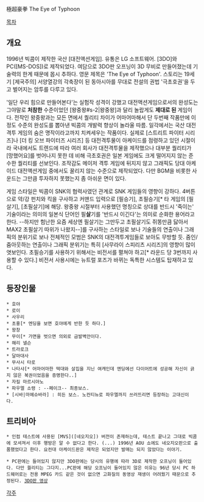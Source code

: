 極超豪拳
The Eye of Typhoon

[[목차]]

== 개요 ==
1996년 빅콤이 제작한 국산 [대전액션게임]. 유통은 LG 소프트웨어. [3DO]와 PC([MS-DOS])로 제작되었다. 여담으로 3DO판 오프닝이 3D 무비로 만들어졌는데 기술력의 한계 때문에 몹시 추하다. 영문 제목은 'The Eye of Typhoon'. 스토리는 19세기 [제국주의] 서양열강의 각축장이 된 동아시아를 무대로 전설의 권법 '극초호권'을 두고 벌어지는 암투를 다루고 있다.

'일단 우리 힘으로 만들어본다'는 실험작 성격이 강했고 대전액션게임으로서의 완성도는 그야말로 '''처참한''' 수준이었던 [왕중왕#s-2|왕중왕]과 달리 놀랍게도 '''제대로 된''' 게임이다. 전작인 왕중왕과는 모든 면에서 퀄리티 차이가 어마어마해서 단 두번째 작품만에 이 정도 수준의 완성도를 뽑아낸 빅콤의 개발력 향상이 놀라울 따름. 일각에서는 국산 대전격투 게임의 숨은 명작이라고까지 치켜세우는 작품이다. 실제로 [스트리트 파이터 시리즈]나 [더 킹 오브 파이터즈 시리즈] 등 대전격투물이 아케이드를 점령하고 있던 시절이라 국내에서도 트렌드에 따라 여러 회사가 대전격투물을 제작했으나 대부분 퀄리티가 [망했어요]를 벗어나지 못한 데 비해 극초호권은 일본 게임에도 크게 떨어지지 않는 준수한 퀄리티를 선보인다. 조작감도 메이저 격투 게임에 뒤지지 않고 그래픽도 당대 아케이드 대전액션게임 중에서도 꿀리지 않는 수준으로 제작되었다. 다만 BGM을 비롯한 사운드는 그만큼 투자하지 못했는지 좀 아쉬운 면이 있다.

게임 스타일은 빅콤이 SNK의 협력사였던 관계로 SNK 게임들의 영향이 강하다. 4버튼으로 약/강 펀치와 킥을 구사하고 커맨드 입력으로 [필승기], 초필승기[* 타 게임의 [필살기], [초필살기]에 해당. 왕중왕 시절부터 사용했던 명칭으로 상대를 반드시 '죽이는' 기술이라는 의미의 일본식 단어인 필'''살'''기를 '반드시 이긴다'는 의미로 순화한 용어라고 한다. --하지만 험난한 요즘 세상엔 필살기는 그만두고 초필살기도 쥐똥만큼 닳아서 MAX2 초필살기 따위가 나왔지--]를 구사하는 스타일로 보나 기술들의 연출이나 그래픽의 분위기로 보나 전체적인 모범은 SNK의 대전격투게임들로 보아도 무방할 듯. 줌인/줌아웃하는 연출이나 그래픽 분위기는 특히 [사무라이 스피리츠 시리즈]의 영향이 많이 엿보인다. 초필승기를 사용하기 위해서는 비전서를 펼쳐야 하고[* 라운드 당 3번까지 사용할 수 있다.] 비전서 사용시에는 뉴트럴 포즈가 바뀌는 독특한 시스템도 탑재하고 있다. 


== 등장인물 ==
 * 호야 
 * 로이
 * 사우리
 * 초홍[* 엔딩을 보면 호야에게 반한 듯 하다.]
 * 왕창
 * 무이[* 가면을 벗으면 의외로 금발벽안이다.
 * 해리 넬슨
 * 트라로크
 * 달마대사
 * 무사시 타로
 * 나타샤[* 어마어마한 떡대와 살집을 지닌 여캐인데 엔딩에선 다이어트에 성공해 자신이 긁지 않은 복권이었음을 증명한다..]
 * 자킬 마르시아노
 * 파우엘 소령 : --페이크-- 최종보스.
 * [시바|마헤슈바라] : 히든 보스. 노컨티뉴로 파우엘까지 쓰러뜨리면 등장하는 고대신이다. 

== 트리비아 ==
 * 인컴 테스트에 사용된 [MVS]([네오지오]) 버전이 존재하는데, 테스트 끝나고 그대로 빅콤에 모셔져서 이후 행방은 알 수 없다고 한다. (...) 1996년 AOU 쇼에도 네오지오판으로 출품했었다고 한다. 요컨대 아케이드판은 제작은 되었지만 발매는 되지 않았다는 이야기.

 * PC판에는 들어있지 않지만 3DO판에는 당시의 유행에 따라 3D로 제작한 오프닝이 들어있다. 다만 퀄리티는 그다지...PC판에 해당 오프닝이 들어있지 않은 이유는 96년 당시 PC 하드웨어로는 전용 MPEG 카드 같은 것이 없으면 고화질의 동영상 재생이 어려웠기 때문으로 추정된다. [https://www.youtube.com/watch?v=TT1s9udMY4Y#t=15 3DO판 영상]

[[각주]]
